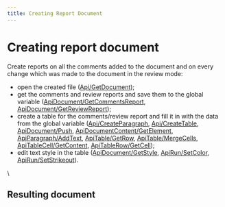 ```yaml
---
title: Creating Report Document
---
```

# [](/docbuilder/buildersamples/)Creating report document

Create reports on all the comments added to the document and on every change which was made to the document in the review mode:

* open the created file ([Api/GetDocument](/docbuilder/textdocumentapi/api/getdocument));
* get the comments and review reports and save them to the global variable ([ApiDocument/GetCommentsReport](/docbuilder/textdocumentapi/apidocument/getcommentsreport), [ApiDocument/GetReviewReport](/docbuilder/textdocumentapi/apidocument/getreviewreport));
* create a table for the comments/review report and fill it in with the data from the global variable ([Api/CreateParagraph](/docbuilder/textdocumentapi/api/createparagraph), [Api/CreateTable](/docbuilder/textdocumentapi/api/createtable), [ApiDocument/Push](/docbuilder/textdocumentapi/apidocument/push), [ApiDocumentContent/GetElement](/docbuilder/textdocumentapi/apidocumentcontent/getelement), [ApiParagraph/AddText](/docbuilder/textdocumentapi/apiparagraph/addtext), [ApiTable/GetRow](/docbuilder/textdocumentapi/apitable/getrow), [ApiTable/MergeCells](/docbuilder/textdocumentapi/apitable/mergecells), [ApiTableCell/GetContent](/docbuilder/textdocumentapi/apitablecell/getcontent), [ApiTableRow/GetCell](/docbuilder/textdocumentapi/apitablerow/getcell));
* edit text style in the table ([ApiDocument/GetStyle](/docbuilder/textdocumentapi/apidocument/getstyle), [ApiRun/SetColor](/docbuilder/textdocumentapi/apirun/setcolor), [ApiRun/SetStrikeout](/docbuilder/textdocumentapi/apirun/setstrikeout)).

\


## Resulting document
